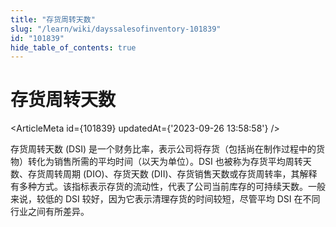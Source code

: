 ```yaml
---
title: "存货周转天数"
slug: "/learn/wiki/dayssalesofinventory-101839"
id: "101839"
hide_table_of_contents: true
---
```



# 存货周转天数

<ArticleMeta id={101839} updatedAt={'2023-09-26 13:58:58'} />
<div className='border-solid border-b border-t-0 my-4 border-[var(--ifm-color-gray-300)]' />

存货周转天数 (DSI) 是一个财务比率，表示公司将存货（包括尚在制作过程中的货物）转化为销售所需的平均时间（以天为单位）。DSI 也被称为存货平均周转天数、存货周转周期 (DIO)、存货天数 (DII)、存货销售天数或存货周转率，其解释有多种方式。该指标表示存货的流动性，代表了公司当前库存的可持续天数。一般来说，较低的 DSI 较好，因为它表示清理存货的时间较短，尽管平均 DSI 在不同行业之间有所差异。

